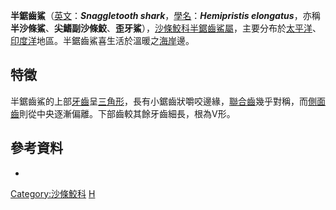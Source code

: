 {{Speciesbox
| taxon = Hemipristis elongatus
| image = Hemipristis elongata csiro-nfc.jpg
| status = VU 
| status_system = iucn3.1
| binomial_authority = [[Klunzinger|Klunzinger]], 1871
| range_map = Hemipristis elongatus distmap.png
}}
'''半鋸齒鯊'''（[[英文|英文]]：'''''Snaggletooth shark'''''，[[學名|學名]]：'''''Hemipristis elongatus'''''，亦稱'''半沙條鯊'''、'''尖鰭副沙條鮫'''、'''歪牙鯊'''），[[沙條鮫科|沙條鮫科]][[半鋸齒鯊屬|半鋸齒鯊屬]]，主要分布於[[太平洋|太平洋]]、[[印度洋|印度洋]]地區。半鋸齒鯊喜生活於溫暖之[[海岸|海岸]]邊。

== 特徵 ==
半鋸齒鯊的上部[[牙齒|牙齒]]呈[[三角形|三角形]]，長有小鋸齒狀嚼咬邊緣，[[聯合齒|聯合齒]]幾乎對稱，而[[側面齒|側面齒]]則從中央逐漸偏離。下部齒較其餘牙齒細長，根為V形。

==參考資料==
{{Reflist}}
* {{TaiBNET| zh=尖鰭副沙條鮫 | id=383410 | binomial=Hemipristis elongatus | authority=Klunzinger,1871 | var= | accessdate=2013-01-24}}
{{Taxonbar|from=Q40713}}

[[Category:沙條鮫科|Category:沙條鮫科]]
[[Category:1871年描述的鱼类|H]]